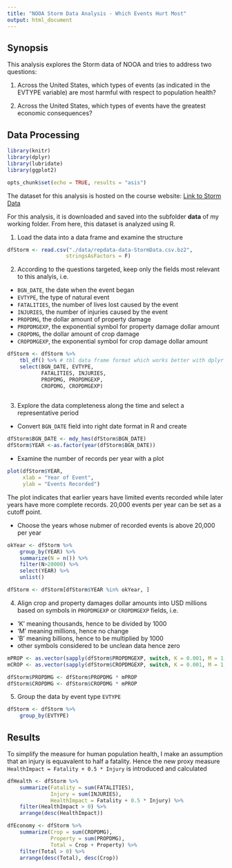 ```yaml
---
title: "NOOA Storm Data Analysis - Which Events Hurt Most"
output: html_document
---
```

## Synopsis

This analysis explores the Storm data of NOOA and tries to address two questions:

1. Across the United States, which types of events (as indicated in the EVTYPE variable) are most harmful with respect to population health?

2. Across the United States, which types of events have the greatest economic consequences?

## Data Processing


```r
library(knitr)
library(dplyr)
library(lubridate)
library(ggplot2)
```

```r
opts_chunk$set(echo = TRUE, results = "asis")
```

The dataset for this analysis is hosted on the course website: 
[Link to Storm Data](https://d396qusza40orc.cloudfront.net/repdata%2Fdata%2FStormData.csv.bz2)

For this analysis, it is downloaded and saved into the subfolder **data** of my working folder. From here, this dataset is analyzed using R.

1. Load the data into a data frame and examine the structure
```r
dfStorm <- read.csv("./data/repdata-data-StormData.csv.bz2",
                   stringsAsFactors = F)
```

2. According to the questions targeted, keep only the fields most relevant to this analyis, i.e. 

* `BGN_DATE`, the date when the event began
* `EVTYPE`, the type of natural event
* `FATALITIES`, the number of lives lost caused by the event
* `INJURIES`, the number of injuries caused by the event
* `PROPDMG`, the dollar amount of property damage
* `PROPDMGEXP`, the exponential symbol for property damage dollar amount 
* `CROPDMG`, the dollar amount of crop damage
* `CROPDMGEXP`, the exponential symbol for crop damage dollar amount 
  
```r
dfStorm <- dfStorm %>% 
    tbl_df() %>% # tbl data frame format which works better with dplyr 
    select(BGN_DATE, EVTYPE, 
           FATALITIES, INJURIES, 
           PROPDMG, PROPDMGEXP, 
           CROPDMG, CROPDMGEXP)
           
```

3. Explore the data completeness along the time and select a representative period 
+ Convert `BGN_DATE` field into right date format in R and create

```r
dfStorm$BGN_DATE <- mdy_hms(dfStorm$BGN_DATE)
dfStorm$YEAR <-as.factor(year(dfStorm$BGN_DATE))
```

+ Examine the number of records per year with a plot
```r
plot(dfStorm$YEAR, 
     xlab = "Year of Event",
     ylab = "Events Recorded")

```
   
  The plot indicates that earlier years have limited events recorded while later years have more complete records.
20,000 events per year can be set as a cutoff point.  

+ Choose the years whose nubmer of recorded events is above 20,000 per year 

```r
okYear <- dfStorm %>% 
    group_by(YEAR) %>%
    summarize(N = n()) %>%
    filter(N>20000) %>%
    select(YEAR) %>%
    unlist()

dfStorm <- dfStorm[dfStorm$YEAR %in% okYear, ]
```

4. Align crop and property damages dollar amounts into USD millions based on symbols in `PROPDMGEXP` or `CROPDMGEXP` fields, i.e. 
+ 'K' meaning thousands, hence to be divided by 1000 
+ 'M' meaning millions, hence no change
+ 'B' meaning billions, hence to be multiplied by 1000
+ other symbols considered to be unclean data hence zero
```r
mPROP <- as.vector(sapply(dfStorm$PROPDMGEXP, switch, K = 0.001, M = 1, B = 1000, 0))
mCROP <- as.vector(sapply(dfStorm$CROPDMGEXP, switch, K = 0.001, M = 1, B = 1000, 0))

dfStorm$PROPDMG <- dfStorm$PROPDMG * mPROP
dfStorm$CROPDMG <- dfStorm$CROPDMG * mPROP
```



5. Group the data by event type `EVTYPE`
```r
dfStorm <- dfStorm %>% 
    group_by(EVTYPE)
```
    
    
## Results 


To simplify the measure for human population health, I make an assumption that an injury is equavalent to half a fatality. Hence the new proxy measure `HealthImpact = Fatality + 0.5 * Injury` is introduced and calculated

```r
dfHealth <- dfStorm %>% 
    summarize(Fatality = sum(FATALITIES), 
              Injury = sum(INJURIES),
              HealthImpact = Fatality + 0.5 * Injury) %>%
    filter(HealthImpact > 0) %>% 
    arrange(desc(HealthImpact))
```

```r
dfEconomy <- dfStorm %>%
    summarize(Crop = sum(CROPDMG), 
              Property = sum(PROPDMG),
              Total = Crop + Property) %>%
    filter(Total > 0) %>%
    arrange(desc(Total), desc(Crop))
```